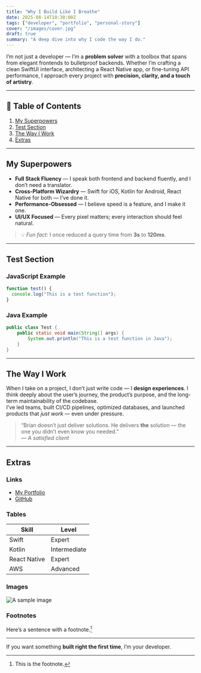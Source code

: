 ```yaml
---
title: "Why I Build Like I Breathe"
date: 2025-08-14T18:30:00Z
tags: ["developer", "portfolio", "personal-story"]
cover: "/images/cover.jpg"
draft: true 
summary: "A deep dive into why I code the way I do."
---
```


I’m not just a developer — I’m a **problem solver** with a <span className="text-cozy-300">toolbox</span> that spans from elegant frontends to bulletproof backends. Whether I’m crafting a clean SwiftUI interface, architecting a React Native app, or fine-tuning API performance, I approach every project with **precision, clarity, and a touch of artistry**.

---

## 📜 Table of Contents

1. [My Superpowers](#my-superpowers)
2. [Test Section](#test-section)
3. [The Way I Work](#the-way-i-work)
4. [Extras](#extras)

---

## My Superpowers

- **Full Stack Fluency** — I speak both frontend and backend fluently, and I don’t need a translator.
- **Cross-Platform Wizardry** — Swift for iOS, Kotlin for Android, React Native for both — I’ve done it.
- **Performance-Obsessed** — I believe speed is a feature, and I make it one.
- **UI/UX Focused** — Every pixel matters; every interaction should feel natural.

> 💡 *Fun fact:* I once reduced a query time from **3s** to **120ms**.

---

## Test Section

### JavaScript Example

```js
function test() {
  console.log("This is a test function");
}
```

### Java Example

```java showLineNumbers
public class Test {
    public static void main(String[] args) {
        System.out.println("This is a test function in Java");
    }
}
```

---

## The Way I Work

When I take on a project, I don’t just write code — I **design experiences**. I think deeply about the user’s journey, the product’s purpose, and the long-term maintainability of the codebase.  
I’ve led teams, built CI/CD pipelines, optimized databases, and launched products that *just work* — even under pressure.

> “Brian doesn’t just deliver solutions. He delivers **the** solution — the one you didn’t even know you needed.”  
> — *A satisfied client*

---

## Extras

### Links
- [My Portfolio](https://example.com)
- [GitHub](https://github.com)

### Tables

| Skill          | Level       |
| -------------- | ----------- |
| Swift          | Expert      |
| Kotlin         | Intermediate|
| React Native   | Expert      |
| AWS            | Advanced    |

### Images

![A sample image](https://placehold.co/600x200)

### Footnotes

Here’s a sentence with a footnote.[^1]

[^1]: This is the footnote.

---

If you want something **built right the first time**, I’m your developer.
